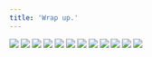 ```yaml
---
title: 'Wrap up.'
---
```


![](/images/ribald-youth/part-18/pg204.jpg)
![](/images/ribald-youth/part-18/pg205.jpg)
![](/images/ribald-youth/part-18/pg206.jpg)
![](/images/ribald-youth/part-18/pg207.jpg)
![](/images/ribald-youth/part-18/pg208.jpg)
![](/images/ribald-youth/part-18/pg209.jpg)
![](/images/ribald-youth/part-18/pg210.jpg)
![](/images/ribald-youth/part-18/pg211.jpg)
![](/images/ribald-youth/part-18/pg212.jpg)
![](/images/ribald-youth/part-18/pg213.jpg)
![](/images/ribald-youth/part-18/pg214.jpg)
![](/images/ribald-youth/part-18/pg215.jpg)